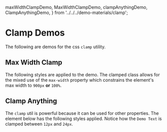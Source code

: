   maxWidthClampDemo,
  MaxWidthClampDemo,
  clampAnythingDemo,
  ClampAnythingDemo,
} from '../../../demo-materials/clamp';

# Clamp Demos

The following are demos for the css `clamp` utility.

## Max Width Clamp

The following styles are applied to the demo. The clamped class allows for the mixed use of the `max-width` property which constrains the element's max width to `900px` **or** `100%`.

<CodeBlock lang="css" code={maxWidthClampDemo} />
<MaxWidthClampDemo />

## Clamp Anything

The `clamp` util is powerful because it can be used for other properties. The element below has the following styles applied. Notice how the `Demo Text` is clamped between `12px` and `24px`.

<CodeBlock lang="css" code={clampAnythingDemo} />
<ClampAnythingDemo />
